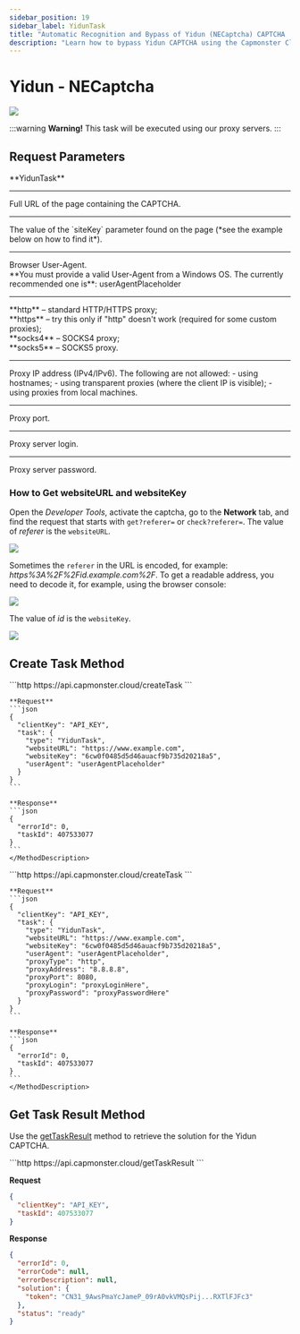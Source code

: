 ```yaml
---
sidebar_position: 19
sidebar_label: YidunTask
title: "Automatic Recognition and Bypass of Yidun (NECaptcha) CAPTCHA | API"
description: "Learn how to bypass Yidun CAPTCHA using the Capmonster Cloud API for automatic recognition and solving!"
---
```



# Yidun - NECaptcha

<PriceBlockWrap>
  <PriceBlock title="Yidun task" captchaId="yidun"/>
</PriceBlockWrap>

![](./images/yidun-task/yidun-captcha.png)

:::warning **Warning!**
This task will be executed using our proxy servers.
:::

## Request Parameters

<TabItem value="proxy" label="YidunTask (with proxy)" className="bordered-panel">
  <ParamItem title="type" required type="string" />
  **YidunTask**

  ---

  <ParamItem title="websiteURL" required type="string" />
  Full URL of the page containing the CAPTCHA.

  ---

  <ParamItem title="websiteKey" required type="string" />
  The value of the `siteKey` parameter found on the page (*see the example below on how to find it*).

  ---

  <ParamItem title="userAgent" type="string" />
  Browser User-Agent. <br />
  **You must provide a valid User-Agent from a Windows OS. The currently recommended one is**: userAgentPlaceholder

  ---

  <ParamItem title="proxyType" type="string" />
  **http** – standard HTTP/HTTPS proxy;<br />
  **https** – try this only if "http" doesn't work (required for some custom proxies);<br />
  **socks4** – SOCKS4 proxy;<br />
  **socks5** – SOCKS5 proxy.

  ---

  <ParamItem title="proxyAddress" type="string" />
  <p>
    Proxy IP address (IPv4/IPv6). The following are not allowed:
    - using hostnames;
    - using transparent proxies (where the client IP is visible);
    - using proxies from local machines.
  </p>

  ---

  <ParamItem title="proxyPort" type="integer" />
  Proxy port.

  ---

  <ParamItem title="proxyLogin" type="string" />
  Proxy server login.

  ---

  <ParamItem title="proxyPassword" type="string" />
  Proxy server password.

</TabItem>

### How to Get websiteURL and websiteKey
Open the *Developer Tools*, activate the captcha, go to the **Network** tab, and find the request that starts with `get?referer=` or `check?referer=`. The value of *referer* is the `websiteURL`.

![](./images/yidun-task/websiteurl.png)

Sometimes the `referer` in the URL is encoded, for example: *https%3A%2F%2Fid.example.com%2F*. To get a readable address, you need to decode it, for example, using the browser console:

![](./images/yidun-task/decode-websiteurl.png)

The value of *id* is the `websiteKey`.

![](./images/yidun-task/websitekey.png)

## Create Task Method

<Tabs className="full-width-tabs filled-tabs request-tabs" groupId="captcha-type">
  <TabItem value="proxyless" label="YidunTask (proxyless)" default className="method-panel">
    <MethodItem>
      ```http
      https://api.capmonster.cloud/createTask
      ```
    </MethodItem>
    <MethodDescription>

    **Request**
    ```json
    {
      "clientKey": "API_KEY",
      "task": {
        "type": "YidunTask",
        "websiteURL": "https://www.example.com",
        "websiteKey": "6cw0f0485d5d46auacf9b735d20218a5",
        "userAgent": "userAgentPlaceholder"
      }
    }
    ```

    **Response**
    ```json
    {
      "errorId": 0,
      "taskId": 407533077
    }
    ```
    </MethodDescription>
  </TabItem>

  <TabItem value="proxy" label="YidunTask (with proxy)" default className="method-panel">
    <MethodItem>
      ```http
      https://api.capmonster.cloud/createTask
      ```
    </MethodItem>
    <MethodDescription>

    **Request**
    ```json
    {
      "clientKey": "API_KEY",
      "task": {
        "type": "YidunTask",
        "websiteURL": "https://www.example.com",
        "websiteKey": "6cw0f0485d5d46auacf9b735d20218a5",
        "userAgent": "userAgentPlaceholder",
        "proxyType": "http",
        "proxyAddress": "8.8.8.8",
        "proxyPort": 8080,
        "proxyLogin": "proxyLoginHere",
        "proxyPassword": "proxyPasswordHere"
      }
    }
    ```

    **Response**
    ```json
    {
      "errorId": 0,
      "taskId": 407533077
    }
    ```
    </MethodDescription>
  </TabItem>
</Tabs>

## Get Task Result Method

Use the [getTaskResult](../api/methods/get-task-result.md) method to retrieve the solution for the Yidun CAPTCHA.

<TabItem value="proxyless" label="CustomTask (proxyless)" default className="method-panel-full">
  <MethodItem>
    ```http
    https://api.capmonster.cloud/getTaskResult
    ```
  </MethodItem>
  <MethodDescription>

  **Request**
  ```json
  {
    "clientKey": "API_KEY",
    "taskId": 407533077
  }
  ```

  **Response**
  ```json
  {
    "errorId": 0,
    "errorCode": null,
    "errorDescription": null,
    "solution": {
      "token": "CN31_9AwsPmaYcJameP_09rA0vkVMQsPij...RXTlFJFc3"
    },
    "status": "ready"
  }
  ```
  </MethodDescription>
</TabItem>
